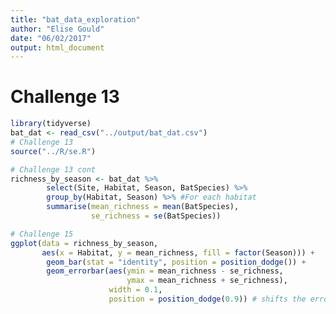 ```yaml
---
title: "bat_data_exploration"
author: "Elise Gould"
date: "06/02/2017"
output: html_document
---
```

# Challenge 13
```r
library(tidyverse)
bat_dat <- read_csv("../output/bat_dat.csv")
# Challenge 13
source("../R/se.R")

```

```r
# Challenge 13 cont
richness_by_season <- bat_dat %>% 
        select(Site, Habitat, Season, BatSpecies) %>%
        group_by(Habitat, Season) %>% #For each habitat
        summarise(mean_richness = mean(BatSpecies),
                  se_richness = se(BatSpecies))
```

```r
# Challenge 15
ggplot(data = richness_by_season, 
       aes(x = Habitat, y = mean_richness, fill = factor(Season))) +
        geom_bar(stat = "identity", position = position_dodge()) +
        geom_errorbar(aes(ymin = mean_richness - se_richness, 
                          ymax = mean_richness + se_richness), 
                      width = 0.1,
                      position = position_dodge(0.9)) # shifts the error bars over the correct bar
```

